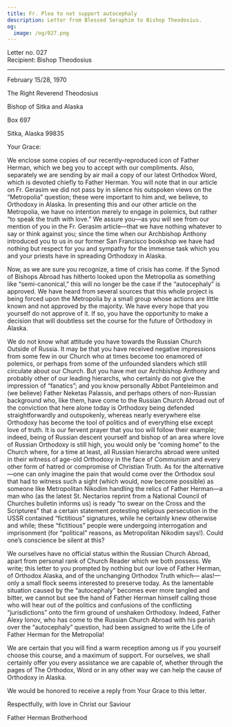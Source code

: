 ```yaml
---
title: Fr. Plea to not support autocephaly
description: Letter from Blessed Seraphim to Bishop Theodosius.
og:
  image: /og/027.png
---
```


<div style={{textAlign:'right', fontFamily:'monospace'}}>Letter no. 027</div>
<div style={{textAlign:'left', fontFamily:'monospace'}}>Recipient: Bishop Theodosius</div>

---

February 15/28, 1970

The Right Reverend Theodosius

Bishop of Sitka and Alaska

Box 697

Sitka, Alaska 99835

Your Grace:

We enclose some copies of our recently-reproduced icon of Father Herman, which we beg you to accept with our compliments. Also, separately we are sending by air mail a copy of our latest Orthodox Word, which is devoted chiefly to Father Herman. You will note that in our article on Fr. Gerasim we did not pass by in silence his outspoken views on the “Metropolia” question; these were important to him and, we believe, to Orthodoxy in Alaska. In presenting this and our other article on the Metropolia, we have no intention merely to engage in polemics, but rather “to speak the truth with love.” We assure you—as you will see from our mention of you in the Fr. Gerasim article—that we have nothing whatever to say or think against you; since the time when our Archbishop Anthony introduced you to us in our former San Francisco bookshop we have had nothing but respect for you and sympathy for the immense task which you and your priests have in spreading Orthodoxy in Alaska.

Now, as we are sure you recognize, a time of crisis has come. If the Synod of Bishops Abroad has hitherto looked upon the Metropolia as something like “semi-canonical,” this will no longer be the case if the “autocephaly” is approved. We have heard from several sources that this whole project is being forced upon the Metropolia by a small group whose actions are little known and not approved by the majority. We have every hope that you yourself do not approve of it. If so, you have the opportunity to make a decision that will doubtless set the course for the future of Orthodoxy in Alaska.

We do not know what attitude you have towards the Russian Church Outside of Russia. It may be that you have received negative impressions from some few in our Church who at times become too enamored of polemics, or perhaps from some of the unfounded slanders which still circulate about our Church. But you have met our Archbishop Anthony and probably other of our leading hierarchs, who certainly do not give the impression of “fanatics”; and you know personally Abbot Panteleimon and (we believe) Father Neketas Palassis, and perhaps others of non-Russian background who, like them, have come to the Russian Church Abroad out of the conviction that here alone today is Orthodoxy being defended straightforwardly and outspokenly, whereas nearly everywhere else Orthodoxy has become the tool of politics and of everything else except love of truth. It is our fervent prayer that you too will follow their example; indeed, being of Russian descent yourself and bishop of an area where love of Russian Orthodoxy is still high, you would only be “coming home” to the Church where, for a time at least, all Russian hierarchs abroad were united in their witness of age-old Orthodoxy in the face of Communism and every other form of hatred or compromise of Christian Truth. As for the alternative—one can only imagine the pain that would come over the Orthodox soul that had to witness such a sight (which would, now become possible) as someone like Metropolitan Nikodim handling the relics of Father Herman—a man who (as the latest St. Nectarios reprint from a National Council of Churches bulletin informs us) is ready “to swear on the Cross and the Scriptures” that a certain statement protesting religious persecution in the USSR contained “fictitious” signatures, while he certainly knew otherwise and while; these “fictitious” people were undergoing interrogation and imprisonment (for “political” reasons, as Metropolitan Nikodim says!). Could one’s conscience be silent at this?

We ourselves have no official status within the Russian Church Abroad, apart from personal rank of Church Reader which we both possess. We write; this letter to you prompted by nothing but our love of Father Herman, of Orthodox Alaska, and of the unchanging Orthodox Truth which— alas!—only a small flock seems interested to preserve today. As the lamentable situation caused by the “autocephaly” becomes ever more tangled and bitter, we cannot but see the hand of Father Herman himself calling those who will hear out of the politics and confusions of the conflicting “jurisdictions” onto the firm ground of unshaken Orthodoxy. Indeed, Father Alexy Ionov, who has come to the Russian Church Abroad with his parish over the “autocephaly” question, had been assigned to write the Life of Father Herman for the Metropolia!

We are certain that you will find a warm reception among us if you yourself choose this course, and a maximum of support. For ourselves, we shall certainly offer you every assistance we are capable of, whether through the pages of The Orthodox, Word or in any other way we can help the cause of Orthodoxy in Alaska.

We would be honored to receive a reply from Your Grace to this letter.

Respectfully, with love in Christ our Saviour

Father Herman Brotherhood